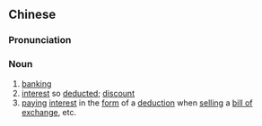 ==Chinese==
{{zh-forms|s=贴息}}

===Pronunciation===
{{zh-pron
|m=tiē息
|c=tip3 sik1
|mn=qz:thiap-siak/xm:thiap-sek/zz:thiap-sit
|cat=n
}}

===Noun===
{{zh-noun}}

# [[banking]]
# [[interest]] so [[deducted]]; [[discount]]
# [[paying]] [[interest]] in the [[form]] of a [[deduction]] when [[sell]]ing a [[bill of exchange]], etc.